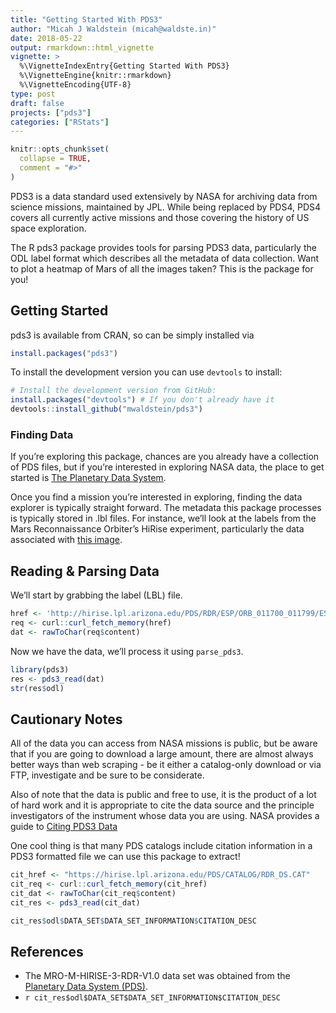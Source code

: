```yaml
---
title: "Getting Started With PDS3"
author: "Micah J Waldstein (micah@waldste.in)"
date: 2018-05-22
output: rmarkdown::html_vignette
vignette: >
  %\VignetteIndexEntry{Getting Started With PDS3}
  %\VignetteEngine{knitr::rmarkdown}
  %\VignetteEncoding{UTF-8}
type: post
draft: false
projects: ["pds3"]
categories: ["RStats"]
---
```


```r
knitr::opts_chunk$set(
  collapse = TRUE,
  comment = "#>"
)
```

PDS3 is a data standard used extensively by NASA for archiving data from science
missions, maintained by JPL. While being replaced by PDS4, PDS4 covers all
currently active missions and those covering the history of US space
exploration.

The R pds3 package provides tools for parsing PDS3 data, particularly the ODL
label format which describes all the metadata of data collection. Want to plot
a heatmap of Mars of all the images taken? This is the package for you!

## Getting Started

pds3 is available from CRAN, so can be simply installed via
```r
install.packages("pds3")
```

To install the development version you can use `devtools` to install:
```r
# Install the development version from GitHub:
install.packages("devtools") # If you don't already have it
devtools::install_github("mwaldstein/pds3")
```

### Finding Data

If you're exploring this package, chances are you already have a collection of
PDS files, but if you're interested in exploring NASA data, the place to get
started is [The Planetary Data System](https://pds.jpl.nasa.gov/datasearch/data-search/).

Once you find a mission you're interested in exploring, finding the data
explorer is typically straight forward. The metadata this package processes is
typically stored in .lbl files. For instance, we'll look at the labels from the
Mars Reconnaissance Orbiter's HiRise experiment, particularly the data
associated with [this
image](http://ode.rsl.wustl.edu/mars/indexproductpage.aspx?product_idgeo=13465046).


## Reading & Parsing Data

We'll start by grabbing the label (LBL) file.

```r
href <- 'http://hirise.lpl.arizona.edu/PDS/RDR/ESP/ORB_011700_011799/ESP_011707_1440/ESP_011707_1440_COLOR.LBL'
req <- curl::curl_fetch_memory(href)
dat <- rawToChar(req$content)
```

Now we have the data, we'll process it using `parse_pds3`.

```r
library(pds3)
res <- pds3_read(dat)
str(res$odl)
```

## Cautionary Notes

All of the data you can access from NASA missions is public, but be aware that
if you are going to download a large amount, there are almost always better
ways than web scraping - be it either a catalog-only download or via FTP,
investigate and be sure to be considerate.

Also of note that the data is public and free to use, it is the product of a
lot of hard work and it is appropriate to cite the data source and the
principle investigators of the instrument whose data you are using. NASA
provides a guide to [Citing PDS3
Data](https://pds.nasa.gov/datastandards/pds3/citing-pds3-data.shtml)

One cool thing is that many PDS catalogs include citation information in a PDS3
formatted file we can use this package to extract!

```r
cit_href <- "https://hirise.lpl.arizona.edu/PDS/CATALOG/RDR_DS.CAT"
cit_req <- curl::curl_fetch_memory(cit_href)
cit_dat <- rawToChar(cit_req$content)
cit_res <- pds3_read(cit_dat)

cit_res$odl$DATA_SET$DATA_SET_INFORMATION$CITATION_DESC
```

## References

 * The MRO-M-HIRISE-3-RDR-V1.0 data set was obtained from the [Planetary Data System (PDS)](https://pds.nasa.gov).
 * `r cit_res$odl$DATA_SET$DATA_SET_INFORMATION$CITATION_DESC`

